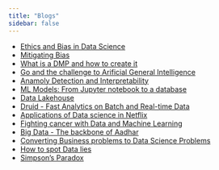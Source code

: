 ```yaml
---
title: "Blogs"
sidebar: false
---
```


* [Ethics and Bias in Data Science](https://advaitha.github.io/2020/10/07/ethics_part_1.html) 
* [Mitigating Bias](https://advaitha.github.io/2020/10/09/Ethics-in-datascience-part-2.html)
* [What is a DMP and how to create it](https://www.linkedin.com/pulse/what-dmp-how-create-thulasiram-gunipati/)
* [Go and the challenge to Arificial General Intelligence](https://www.upgrad.com/blog/go-and-the-challenge-to-artificial-general-intelligence/)
* [Anamoly Detection and Interpretability](https://www.linkedin.com/pulse/anomaly-detection-interpretability-2020-thulasiram-gunipati/)
* [ML Models: From Jupyter notebook to a database](https://www.linkedin.com/pulse/ml-models-from-jupyter-notebook-database-thulasiram-gunipati/)
* [Data Lakehouse](https://www.linkedin.com/pulse/data-lakehouse-powerhouse-future-thulasiram-gunipati/)
* [Druid - Fast Analytics on Batch and Real-time Data](https://www.linkedin.com/pulse/data-lakehouse-powerhouse-future-thulasiram-gunipati/)
* [Applications of Data science in Netflix](https://www.upgrad.com/blog/applications-of-data-science-and-machine-learning-in-netflix/)
* [Fighting cancer with Data and Machine Learning](https://www.upgrad.com/blog/big-data-machine-learning-against-cancer/)
* [Big Data - The backbone of Aadhar](https://www.upgrad.com/blog/the-backbone-of-aadhaar-big-data/)
* [Converting Business problems to Data Science Problems](https://www.upgrad.com/blog/converting-business-problems-to-data-science-problems/)
* [How to spot Data lies](https://www.upgrad.com/blog/data-manipulation-how-can-you-spot-data-lies/)
* [Simpson's Paradox](https://www.upgrad.com/blog/simpsons-paradox/)